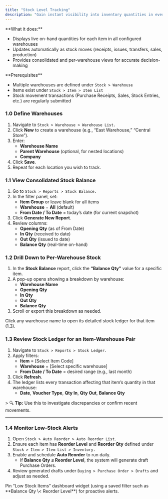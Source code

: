 ```yaml
---
title: "Stock Level Tracking"
description: "Gain instant visibility into inventory quantities in every location—so you can fulfill orders, plan production, and avoid stockouts or overstocking in the CGIC App."
---
```


<Card title="Overview" icon="sparkles">
  **What it does:**

  - Displays live on-hand quantities for each item in all configured warehouses
  - Updates automatically as stock moves (receipts, issues, transfers, sales, production)
  - Provides consolidated and per-warehouse views for accurate decision-making
</Card>

<Info>
  **Prerequisites**

  - Multiple warehouses are defined under `Stock > Warehouse `
  - Items exist under `Stock > Item > Item List `
  - Stock movement transactions (Purchase Receipts, Sales, Stock Entries, etc.) are regularly submitted
</Info>

### 1.0 Define Warehouses

1. Navigate to `Stock > Warehouse > Warehouse List.`
2. Click **New** to create a warehouse (e.g., “East Warehouse,” “Central Store”).
3. Enter:
   - **Warehouse Name**
   - **Parent Warehouse** (optional, for nested locations)
   - **Company**
4. Click **Save**.
5. Repeat for each location you wish to track.

### 1.1 View Consolidated Stock Balance

1. Go to `Stock > Reports > Stock Balance.`
2. In the filter panel, set:
   - **Item Group** or leave blank for all items
   - **Warehouse** = **All** (default)
   - **From Date / To Date** = today’s date (for current snapshot)
3. Click **Generate New Report**.
4. Review columns:
   - **Opening Qty** (as of From Date)
   - **In Qty** (received to date)
   - **Out Qty** (issued to date)
   - **Balance Qty** (real-time on-hand)

### 1.2 Drill Down to Per-Warehouse Stock

1. In the **Stock Balance** report, click the **“Balance Qty”** value for a specific item.
2. A pop-up opens showing a breakdown by warehouse:
   - **Warehouse Name**
   - **Opening Qty**
   - **In Qty**
   - **Out Qty**
   - **Balance Qty**
3. Scroll or export this breakdown as needed.

<Tip>
  Click any warehouse name to open its detailed stock ledger for that item (1.3).
</Tip>

### 1.3 Review Stock Ledger for an Item-Warehouse Pair

1. Navigate to `Stock > Reports > Stock Ledger.`
2. Apply filters:
   - **Item** = [Select Item Code]
   - **Warehouse** = [Select specific warehouse]
   - **From Date / To Date** = desired range (e.g., last month)
3. Click **Refresh**.
4. The ledger lists every transaction affecting that item’s quantity in that warehouse:
   - **Date**, **Voucher Type**, **Qty In**, **Qty Out**, **Balance Qty**

\> 🔍 **Tip:** Use this to investigate discrepancies or confirm recent movements.

---

### 1.4 Monitor Low-Stock Alerts

1. Open `Stock > Auto Reorder > Auto Reorder List.`
2. Ensure each item has **Reorder Level** and **Reorder Qty** defined under `Stock > Item > Item List > Inventory.  `
3. Enable and schedule **Auto Reorder** to run daily.
   - If **Balance Qty ≤ Reorder Level**, the system will generate draft Purchase Orders.
4. Review generated drafts under `Buying > Purchase Order > Drafts` and adjust as needed.

<Tip>
  Pin “Low Stock Items” dashboard widget (using a saved filter such as **Balance Qty \< Reorder Level**) for proactive alerts.
</Tip>